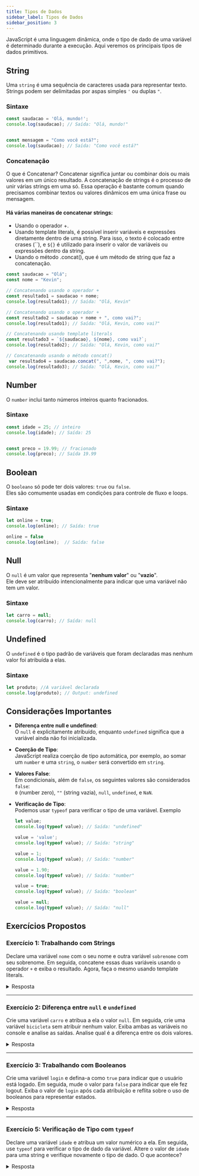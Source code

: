 ```yaml
---
title: Tipos de Dados
sidebar_label: Tipos de Dados
sidebar_position: 3
---
```




JavaScript é uma linguagem dinâmica, onde o tipo de dado de uma variável é determinado durante a execução. Aqui veremos os principais tipos de dados primitivos.

## String

Uma `string` é uma sequência de caracteres usada para representar texto. Strings podem ser delimitadas por aspas simples `'` ou duplas `"`.

### Sintaxe

```js
const saudacao = 'Olá, mundo!';
console.log(saudacao); // Saída: "Olá, mundo!"


const mensagem = "Como você está?";
console.log(saudacao); // Saída: "Como você está?"
```

### Concatenação

O que é Concatenar?
Concatenar significa juntar ou combinar dois ou mais valores em um único resultado. A concatenação de strings é o processo de unir várias strings em uma só. Essa operação é bastante comum quando precisamos combinar textos ou valores dinâmicos em uma única frase ou mensagem.

#### Há várias maneiras de concatenar strings:

- Usando o operador +.
- Usando template literals, é possível inserir variáveis e expressões diretamente dentro de uma string. Para isso, o texto é colocado entre crases (``), e `${}` é utilizado para inserir o valor de variáveis ou expressões dentro da string.
- Usando o método .concat(), que é um método de string que faz a concatenação.

```js
const saudacao = "Olá";
const nome = "Kevin";

// Concatenando usando o operador +
const resultado1 = saudacao + nome;
console.log(resultado1); // Saída: "Olá, Kevin"

// Concatenando usando o operador +
const resultado2 = saudacao + nome + ", como vai?";
console.log(resultado1); // Saída: "Olá, Kevin, como vai?"

// Concatenando usando template literals
const resultado3 = `${saudacao}, ${nome}, como vai?`;
console.log(resultado2); // Saída: "Olá, Kevin, como vai?"

// Concatenando usando o método concat()
 var resultado4 = saudacao.concat(", ",nome, ", como vai?");
console.log(resultado3); // Saída: "Olá, Kevin, como vai?"

```


## Number

O `number` inclui tanto números inteiros quanto fracionados.

### Sintaxe


```js
const idade = 25; // inteiro
console.log(idade); // Saída: 25


const preco = 19.99; // fracionado
console.log(preco); // Saída 19.99
```

## Boolean

O `booleano` só pode ter dois valores: `true` ou `false`.<br/>
Eles são comumente usadas em condições para controle de fluxo e loops.

### Sintaxe

```js
let online = true;
console.log(online); // Saída: true

online = false
console.log(online);  // Saída: false
```

## Null

O `null` é um valor que representa "**nenhum valor**" ou "**vazio**".<br/>
Ele deve ser atribuído intencionalmente para indicar que uma variável não tem um valor.

### Sintaxe

```js
let carro = null;
console.log(carro); // Saída: null
```

## Undefined

O `undefined` é o tipo padrão de variáveis que foram declaradas mas nenhum valor foi atribuída a elas.

### Sintaxe

```js
let produto; //A variável declarada
console.log(produto); // Output: undefined
```

<Admonition type="note" title="Nota">
  <h2>Considerações Importantes</h2>

  - **Diferença entre null e undefined**:<br/>
    O `null` é explicitamente atribuído, enquanto `undefined` significa que a variável ainda não foi inicializada.
  
  - **Coerção de Tipo**:<br/>
    JavaScript realiza coerção de tipo automática, por exemplo, ao somar um `number` e uma `string`, o `number` será convertido em `string`.


  - **Valores False**:<br/>
    Em condicionais, além de `false`, os seguintes valores são considerados `false`:<br/>
    `0` (number zero), `""` (string vazia), `null`, `undefined`, e `NaN`.

  - **Verificação de Tipo**:<br/>
    Podemos usar `typeof` para verificar o tipo de uma variável. Exemplo

    ```js
    let value;
    console.log(typeof value); // Saída: "undefined"

    value = 'value';
    console.log(typeof value); // Saída: "string"

    value = 1;
    console.log(typeof value); // Saída: "number"

    value = 1.90;
    console.log(typeof value); // Saída: "number"

    value = true;
    console.log(typeof value); // Saída: "boolean"

    value = null;
    console.log(typeof value); // Saída: "null"
    ```
</Admonition>


## Exercícios Propostos

### Exercício 1: Trabalhando com Strings
Declare uma variável `nome` com o seu nome e outra variável `sobrenome` com seu sobrenome. Em seguida, concatene essas duas variáveis usando o operador `+` e exiba o resultado. Agora, faça o mesmo usando template literals.

<details>
  <summary>Resposta</summary>
```js
  const nome = "Kevin";
const sobrenome = "Medeiros";
console.log(nome + " " + sobrenome); // Usando o operador +. Saída: "Kevin Medeiros"
console.log(`${nome} ${sobrenome}`); // Usando template literals. Saída: "Kevin Medeiros"
```
</details>

---

### Exercício 2: Diferença entre `null` e `undefined`
Crie uma variável `carro` e atribua a ela o valor `null`. Em seguida, crie uma variável `bicicleta` sem atribuir nenhum valor. Exiba ambas as variáveis no console e analise as saídas. Analise qual é a diferença entre os dois valores.

<details>
  <summary>Resposta</summary>
  ```js
  let carro = null;
let bicicleta;
console.log(carro); // Saída: null
console.log(bicicleta); // Saída: undefined
// `carro` é definido como intencionalmente vazio, enquanto `bicicleta` não recebeu nenhum valor.
```
</details>

---

### Exercício 3: Trabalhando com Booleanos
Crie uma variável `login` e defina-a como `true` para indicar que o usuário está logado. Em seguida, mude o valor para `false` para indicar que ele fez logout. Exiba o valor de `login` após cada atribuição e reflita sobre o uso de booleanos para representar estados.

<details>
  <summary>Resposta</summary>
  ```js
  let login = true;
console.log(login); // Saída: true

login = false;
console.log(login); // Saída: false
// Booleanos são úteis para indicar estados de "sim/não" ou "ativado/desativado".
```
</details>

---

### Exercício 4: Operação com Numbers
Declare uma variável `precoProduto` com um valor numérico, por exemplo, 49.99. Em seguida, crie uma variável `quantidade` e atribua um número inteiro a ela. Multiplique `precoProduto` por `quantidade` e exiba o resultado, representando o valor total da compra.

<details>
  <summary>Resposta</summary>
  ```js
  const precoProduto = 49.99;
const quantidade = 3;
const totalCompra = precoProduto * quantidade;
console.log(totalCompra); // Saída: 149.97
```
</details>

---

### Exercício 5: Verificação de Tipo com `typeof`
Declare uma variável `idade` e atribua um valor numérico a ela. Em seguida, use `typeof` para verificar o tipo de dado da variável. Altere o valor de `idade` para uma string e verifique novamente o tipo de dado. O que acontece?

<details>
  <summary>Resposta</summary>
  ```js
  let idade = 25;
console.log(typeof idade); // Saída: "number"

idade = "25";
console.log(typeof idade); // Saída: "string"
// O tipo de `idade` mudou de `number` para `string` ao mudar o valor.
```
</details>
